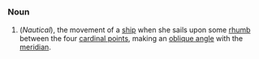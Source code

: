 =={{en}}==
===Noun===
#(''Nautical''), the movement of a [[ship]] when she sails upon some [[rhumb]] between the four [[cardinal points]], making an [[oblique angle]] with the [[meridian]].
